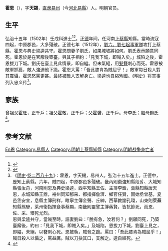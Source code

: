 {{明清人物信息框
| 姓名 = 霍恩
| 原名 =
| 圖片名稱= 
| 圖片大小 =
| 圖片說明 = 
| 最高職務 = 河南上蔡縣知縣
| 國家 = 大明 
| 爵位 =
| 籍貫 = 大寧都司茂山衛
| 族裔 = 
| 字號 = 字天錫
| 諡號 =
| 出生日期 = 生年不詳
| 出生地點 =
| 逝世日期 = 正德六年（1511年）
| 逝世地點 =
| 墓葬 =
| 配偶 = 
| 親屬 = 
| 出身 =
* 順天府鄉試第九十五名
* 弘治十五年壬戌科同進士出身
| 經歷 =
| 著作 =  
}}
'''霍恩'''（{{bd|？||1511年|catIdx=Huo霍}}），字'''天錫'''，[[北直隸|直隶]][[易州|易州]]（今[[河北|河北]][[易縣|易縣]]）人。明朝官员。

==生平==
弘治十五年（1502年）壬戌科進士<ref>{{Cite book|title=《皇明贡举考》卷五|last=（明）[[张朝瑞|张朝瑞]]|first=|publisher=《续修四库全书》史部第828册|year=|isbn=|location=|pages=}}</ref><ref>{{Cite book|title=贡举志五种 上|last=鲁小俊，江俊伟著|first=|publisher=武汉：武汉大学出版社|year=2009|isbn=978-7-307-07043-1|location=|pages=}}</ref>。[[正德_(明)|正德]]年间，任河南[[上蔡縣|上蔡縣]]知縣。當時流寇四起，中原郡邑，大多殘破。正德七年（1512年），[[劉六劉七起義|劉六、劉七起事軍隊]]攻打上蔡縣，霍恩与典史梁逵共守。霍恩問妻子劉氏，如果城坡將如何。劉氏表示願意同死。霍恩於是在官廨後築臺，與其子相約：「見我下城，即賊入矣。」城陷之後，霍恩拔刀下城。劉氏在臺上見此情景，即自縊。但未氣絕，用[[髮簪|髮簪]]刺心而死。霍恩被敵軍抓獲，敵人強迫他下跪。霍恩大罵：「吾此膝肯為賊屈乎！」敵軍每日殺人對其震懾，霍恩怒罵更甚。最終被敵人支解身亡。梁逵也自縊殉國。《[[明史|明史]]》将其事列入忠义传<ref>《[[明史|明史]]·[[s:明史/卷289|卷二百八十九]]》：霍恩，字天錫，易州人。弘治十五年進士。正德中，歷知上蔡縣。六年，賊四起，中原郡邑多殘破。畿內則棗強知縣段豸、大城知縣張汝舟，河南則恩及典史梁逵，西平知縣王佐、主簿李銓，葉縣知縣唐天恩，永城知縣王鼎，裕州同知郁采、都指揮詹濟、鄉官任賢，固始丞曾基，夏邑丞安宣，息縣主簿刑祥，睢寧主簿金聲、丘紳，西華教諭孔環，山東則萊蕪知縣熊驂，萊州衛指揮僉事蔡顯，南畿則靈譬主簿蔣賢，皆抗節死，而恩、佐、采、環死尤烈。<br>恩與梁逵共守，當賊至時，語妻劉曰：「脫有急，汝若何？」劉願同死，乃築臺廨後，約曰：「見我下城，即賊入矣。」及城陷，恩拔刀下城，劉臺上見之，即縊，未絕，以簪刺心死。恩被執，賊脅之跪。罵曰：「吾此膝肯為賊屈乎！」賊日殺人以懾之，罵益厲。賊以刀抉其口，支解之。逵自經死。</ref>。

==家族==
曾祖父[[霍旺|霍旺]]，正千戶；祖父[[霍敬|霍敬]]，正千戶；父[[霍贇|霍贇]]，正千戶。母李氏；繼母趙氏<ref>{{Cite book|title=天一阁藏明代科举录选刊 登科录 点校本|last=龚延明主编|first=|publisher=宁波出版社|year=2016|isbn=978-7-5526-2320-8|location=宁波|pages=|quote=《天一閣藏明代科舉錄選刊.登科錄》之《弘治十五年進士登科錄》}}</ref>。

==参考文献==
{{reflist}}

{{弘治十五年壬戌科殿試金榜}}

{{Authority control}}

{{DEFAULTSORT:Huo霍}}
[[Category:霍姓|En恩]]
[[Category:易縣人|Category:易縣人]]
[[Category:明朝上蔡縣知縣|Category:明朝上蔡縣知縣]]
[[Category:明朝战争身亡者|Category:明朝战争身亡者]]